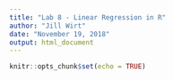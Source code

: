 ```yaml
---
title: "Lab 8 - Linear Regression in R"
author: "Jill Wirt"
date: "November 19, 2018"
output: html_document
---
```


```r
knitr::opts_chunk$set(echo = TRUE)
```

